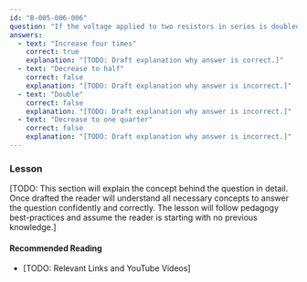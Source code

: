 ```yaml
---
id: "B-005-006-006"
question: "If the voltage applied to two resistors in series is doubled, how much will the total power change?"
answers:
  - text: "Increase four times"
    correct: true
    explanation: "[TODO: Draft explanation why answer is correct.]"
  - text: "Decrease to half"
    correct: false
    explanation: "[TODO: Draft explanation why answer is incorrect.]"
  - text: "Double"
    correct: false
    explanation: "[TODO: Draft explanation why answer is incorrect.]"
  - text: "Decrease to one quarter"
    correct: false
    explanation: "[TODO: Draft explanation why answer is incorrect.]"
---
```


### Lesson

[TODO: This section will explain the concept behind the question in detail. Once drafted the reader will understand all necessary concepts to answer the question confidently and correctly. The lesson will follow pedagogy best-practices and assume the reader is starting with no previous knowledge.]

#### Recommended Reading

- [TODO: Relevant Links and YouTube Videos]
